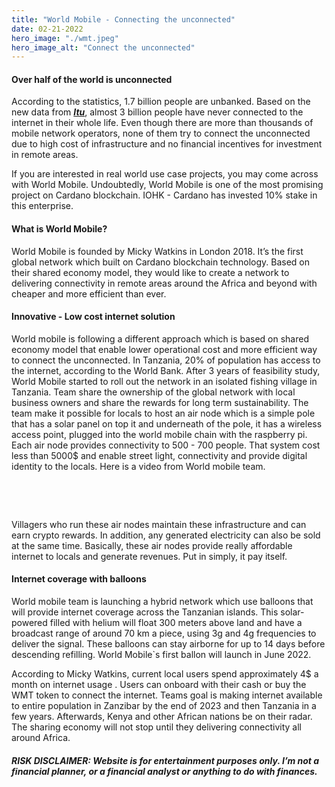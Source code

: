 ```yaml
---
title: "World Mobile - Connecting the unconnected"
date: 02-21-2022
hero_image: "./wmt.jpeg"
hero_image_alt: "Connect the unconnected"
---
```



#### Over half of the world is unconnected

According to the statistics, 1.7 billion people are unbanked. Based on the new data from ***<em>[Itu](https://www.itu.int/hub/2021/11/facts-and-figures-2021-2-9-billion-people-still-offline/)</em>***, almost 3 billion
people have never connected to the internet in their whole life. Even though there are more than thousands of 
mobile network operators, none of them try to connect the unconnected due to high cost of infrastructure and 
no financial incentives for investment in remote areas.

If you are interested in real world use case projects, you may come across with World Mobile. Undoubtedly, 
World Mobile is one of the most promising project on Cardano blockchain. IOHK - Cardano has invested 10% stake in this enterprise.

#### What is World Mobile?

World Mobile is founded by Micky Watkins in London 2018. It’s the first global network which built on Cardano blockchain 
technology. Based on their shared economy model, they would like to create a network to delivering connectivity in remote 
areas around the Africa and beyond with cheaper and more efficient than ever.

#### Innovative - Low cost internet solution

World mobile is following a different approach which is based on shared economy model that enable lower operational cost
and more efficient way to connect the unconnected. In Tanzania, 20% of population has access to the internet, according to the World Bank.
After 3 years of feasibility study, World Mobile started to roll out the network in an isolated fishing village in Tanzania. 
Team share the ownership of the global network with local business owners and share the rewards for long term sustainability. 
The team make it possible for locals to host an air node which is a simple pole that has a solar panel on top it and underneath 
of the pole, it has a wireless access point, plugged into the world mobile chain with the raspberry pi. Each air node provides 
connectivity to 500 - 700 people. That system cost less than 5000$ and enable street light, connectivity and provide digital 
identity to the locals. Here is a video from World mobile team.
<p>&nbsp;</p>

<YouTubeEmbed src="https://www.youtube.com/embed/iYAOvIp4JwU" />


<p>&nbsp;</p>
Villagers who run these air nodes maintain these infrastructure and can earn crypto rewards. In addition, any generated electricity 
can also be sold at the same time. Basically, these air nodes provide really affordable internet to locals and generate revenues. 
Put in simply, it pay itself.

#### Internet coverage with balloons

World mobile team is launching a hybrid network which use balloons that will provide internet coverage across the Tanzanian islands.
This solar-powered filled with helium will float 300 meters above land and have a broadcast range of around 70 km a piece,
using 3g and 4g frequencies to deliver the signal.  These balloons can stay airborne for up to 14 days before descending refilling.
World Mobile`s first ballon will launch in June 2022.

According to Micky Watkins, current local users spend approximately 4$ a month on internet usage . Users can onboard with their cash or 
buy the WMT token to connect the internet. Teams goal is making internet available to entire population in Zanzibar by the end of 2023 
and then Tanzania in a few years. Afterwards, Kenya and other African nations be on their radar. The sharing economy will not stop until 
they delivering connectivity all around Africa. 
<br/>

##### <strong>RISK DISCLAIMER:</strong> Website is for entertainment purposes only. I’m not a financial planner, or a financial analyst or anything to do with finances.
